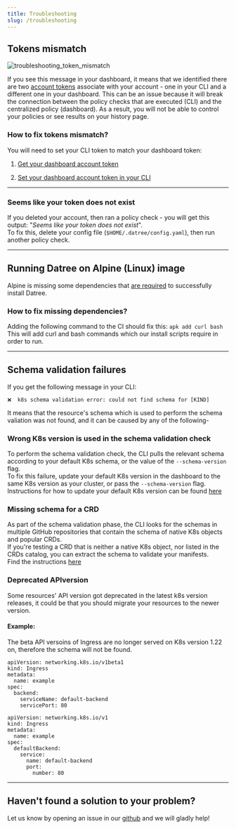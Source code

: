 ```yaml
---
title: Troubleshooting
slug: /troubleshooting
---
```


## Tokens mismatch

![troubleshooting_token_mismatch](/img/troubleshooting/1.avif)

If you see this message in your dashboard, it means that we identified there are two [account tokens](/setup/account-token) associate with your account - one in your CLI and a different one in your dashboard. This can be an issue because it will break the connection between the policy checks that are executed (CLI) and the centralized policy (dashboard). As a result, you will not be able to control your policies or see results on your history page.

### How to fix tokens mismatch?

You will need to set your CLI token to match your dashboard token:

1.  [Get your dashboard account token](/setup/account-token#1-get-your-account-token-from-the-dashboard)

2.  [Set your dashboard account token in your CLI](/setup/account-token#2-set-your-token-in-the-cli)

---

### Seems like your token does not exist

If you deleted your account, then ran a policy check - you will get this output: "_Seems like your token does not exist_".  
To fix this, delete your config file (`$HOME/.datree/config.yaml`), then run another policy check.

---

## Running Datree on Alpine (Linux) image

Alpine is missing some dependencies that [are required](https://github.com/datreeio/helm-datree/issues/22) to successfully install Datree.

### How to fix missing dependencies?

Adding the following command to the CI should fix this: `apk add curl bash`
This will add curl and bash commands which our install scripts require in order to run.

---

## Schema validation failures

If you get the following message in your CLI: 
```terminal
❌  k8s schema validation error: could not find schema for [KIND]  
``` 
It means that the resource's schema which is used to perform the schema valiation was not found, and it can be caused by any of the following-

### Wrong K8s version is used in the schema validation check
To perform the schema validation check, the CLI pulls the relevant schema according to your default K8s schema, or the value of the `--schema-version` flag.  
To fix this failure, update your default K8s version in the dashboard to the same K8s version as your cluster, or pass the `--schema-version` flag.  
Instructions for how to update your default K8s version can be found [here](https://hub.datree.io/setup/schema-validation#changing-the-default-schema-version)

### Missing schema for a CRD
As part of the schema validation phase, the CLI looks for the schemas in multiple GitHub repositories that contain the schema of native K8s objects and popular CRDs.  
If you're testing a CRD that is neither a native K8s object, nor listed in the CRDs catalog, you can extract the schema to validate your manifests.  
Find the instructions [here](https://hub.datree.io/setup/schema-validation#crd-support)

### Deprecated APIversion
Some resources' API version got deprecated in the latest k8s version releases, it could be that you should migrate your resources to the newer version. 
#### Example:
The beta API versoins of Ingress are no longer served on K8s version 1.22 on, therefore the schema will not be found.

<Tabs>
  <TabItem value='Deprecated API version' label='Deprecated API version' default>   

    apiVersion: networking.k8s.io/v1beta1  
    kind: Ingress  
    metadata:  
      name: example  
    spec:  
      backend:  
        serviceName: default-backend   
        servicePort: 80
  </TabItem>
  <TabItem value='Valid API version' label='Valid API version'>

    apiVersion: networking.k8s.io/v1
    kind: Ingress
    metadata:
      name: example
    spec:
      defaultBackend:
        service:
          name: default-backend
          port:
            number: 80
  </TabItem>
</Tabs>


---

## Haven't found a solution to your problem?

Let us know by opening an issue in our [github](https://github.com/datreeio/datree) and we will gladly help!
